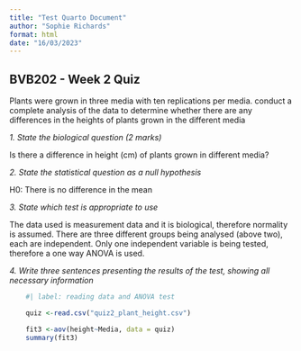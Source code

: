 ```yaml
---
title: "Test Quarto Document"
author: "Sophie Richards"
format: html
date: "16/03/2023"
---
```


## BVB202 - Week 2 Quiz

Plants were grown in three media with ten replications per media. conduct a complete analysis of the data to determine whether there are any differences in the heights of plants grown in the different media

*1. State the biological question (2 marks)*

Is there a difference in height (cm) of plants grown in different media?

*2. State the statistical question as a null hypothesis*

H0: There is no difference in the mean

*3. State which test is appropriate to use*

The data used is measurement data and it is biological, therefore normality is assumed. There are three different groups being analysed (above two), each are independent. Only one independent variable is being tested, therefore a one way ANOVA is used.

*4. Write three sentences presenting the results of the test, showing all necessary information*

```r
    #| label: reading data and ANOVA test

    quiz <-read.csv("quiz2_plant_height.csv")

    fit3 <-aov(height~Media, data = quiz)
    summary(fit3)
```
